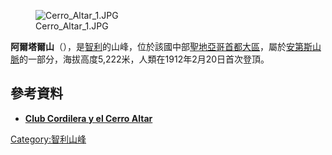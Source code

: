 [[Image:Cerro_Altar_1.JPG|right]]

'''阿爾塔爾山'''（{{lang-es|Cerro Altar}}），是[[智利|智利]]的山峰，位於該國中部[[聖地亞哥首都大區|聖地亞哥首都大區]]，屬於[[安第斯山脈|安第斯山脈]]的一部分，海拔高度5,222米，人類在1912年2月20日首次登頂。

==參考資料==
*[https://web.archive.org/web/20090621113807/http://www.perrosalpinos.cl/articuloclubcordilleraycerroaltar.html '''Club Cordilera y el Cerro Altar''']

{{Chile-geo-stub}}
[[Category:智利山峰|Category:智利山峰]]